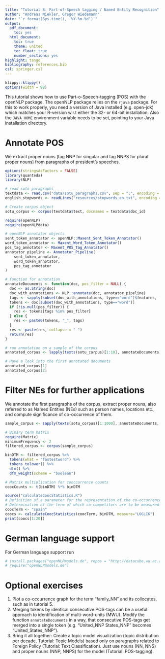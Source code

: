 ```yaml
---
title: "Tutorial 8: Part-of-Speech tagging / Named Entity Recognition"
author: "Andreas Niekler, Gregor Wiedemann"
date: "`r format(Sys.time(), '%Y-%m-%d')`"
output: 
  pdf_document:
    toc: yes
  html_document:
    toc: true
    theme: united
    toc_float: true
    number_sections: yes
highlight: tango
bibliography: references.bib
csl: springer.csl
---
```

```r
klippy::klippy()
options(width = 98)
```
This tutorial shows how to use Part-o-Speech-tagging (POS) with the openNLP package. The openNLP package relies on the `rjava` package. For this to work properly, you need a version of Java installed (e.g. open-jdk) which matches your R-version w.r.t either the 32- or 64-bit installation. Also the `JAVA_HOME` environment variable needs to be set, pointing to your Java installation directory.

# Annotate POS

We extract proper nouns (tag NNP for singular and tag NNPS for plural proper nouns) from paragraphs of president's speeches.

```r
options(stringsAsFactors = FALSE)
library(quanteda)
library(NLP)

# read suto paragraphs
textdata <- read.csv("data/sotu_paragraphs.csv", sep = ";", encoding = "UTF-8")
english_stopwords <- readLines("resources/stopwords_en.txt", encoding = "UTF-8")

# Create corpus object
sotu_corpus <- corpus(textdata$text, docnames = textdata$doc_id)

require(openNLP)
require(openNLPdata)

# openNLP annotator objects
sent_token_annotator <- openNLP::Maxent_Sent_Token_Annotator()
word_token_annotator <- Maxent_Word_Token_Annotator()
pos_tag_annotator <- Maxent_POS_Tag_Annotator()
annotator_pipeline <- Annotator_Pipeline(
    sent_token_annotator,
    word_token_annotator,
    pos_tag_annotator
)

# function for annotation
annotateDocuments <- function(doc, pos_filter = NULL) {
  doc <- as.String(doc)
  doc_with_annotations <- NLP::annotate(doc, annotator_pipeline)
  tags <- sapply(subset(doc_with_annotations, type=="word")$features, `[[`, "POS")
  tokens <- doc[subset(doc_with_annotations, type=="word")]
  if (!is.null(pos_filter)) {
    res <- tokens[tags %in% pos_filter]
  } else {
    res <- paste0(tokens, "_", tags)
  }
  res <- paste(res, collapse = " ")
  return(res)
}

# run annotation on a sample of the corpus
annotated_corpus <- lapply(texts(sotu_corpus)[1:10], annotateDocuments)

# Have a look into the first annotated documents
annotated_corpus[1]
annotated_corpus[2]
```

# Filter NEs for further applications

We annotate the first paragraphs of the corpus, extract proper nouns, also referred to as Named Entities (NEs) such as person names, locations etc., and compute significance of co-occurrence of them.

```r
sample_corpus <- sapply(texts(sotu_corpus)[1:1000], annotateDocuments, pos_filter = c("NNP", "NNPS", ""))

# Binary term matrix
require(Matrix)
minimumFrequency <- 2
filtered_corpus <- corpus(sample_corpus)

binDTM <- filtered_corpus %>% 
  tokens(what = "fastestword") %>% 
  tokens_tolower() %>%
  dfm() %>% 
  dfm_weight(scheme = "boolean")

# Matrix multiplication for cooccurrence counts
coocCounts <- t(binDTM) %*% binDTM

source("calculateCoocStatistics.R")
# Definition of a parameter for the representation of the co-occurrences of a concept
# Determination of the term of which co-competitors are to be measured.
coocTerm <- "spain"
coocs <- calculateCoocStatistics(coocTerm, binDTM, measure="LOGLIK")
print(coocs[1:20])
```


# German language support

For German language support run

```r
# install.packages("openNLPmodels.de", repos = "http://datacube.wu.ac.at")
# require("openNLPmodels.de")
```

# Optional exercises

1. Plot a co-occurrence graph for the term "family_NN" and its collocates, such as in tutorial 5.
2. Merging tokens by identical consecutive POS-tags can be a useful approach to identification of multi-word-units (MWU). Modify the function `annotateDocuments` in a way, that consecutive POS-tags get merged into a single token (e.g. "United_NNP States_NNP" becomes "United_States_NNP"). 
3. Bring it all together: Create a topic model visualization (topic distribution per decade, Tutorial: Topic Models) based only on paragraphs related to Foreign Policy (Tutorial: Text Classification). Just use nouns (NN, NNS) and proper nouns (NNP, NNPS) for the model (Tutorial: POS-tagging).
